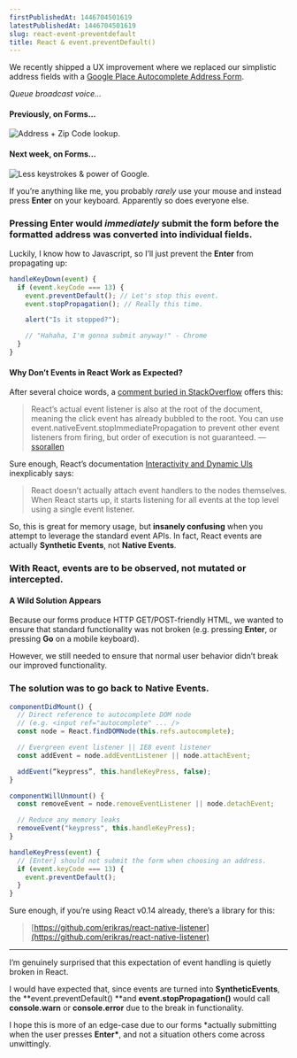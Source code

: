 ```yaml
---
firstPublishedAt: 1446704501619
latestPublishedAt: 1446704501619
slug: react-event-preventdefault
title: React & event.preventDefault()
---
```


We recently shipped a UX improvement where we replaced our simplistic address fields with a [Google Place Autocomplete Address Form](https://developers.google.com/maps/documentation/javascript/examples/places-autocomplete-addressform).

_Queue broadcast voice…_

#### Previously, on Forms…

![Address + Zip Code lookup.](https://cdn-images-1.medium.com/max/774/1*5vdR8HZ7IZFyIp04LNy3tw.gif)

#### Next week, on Forms…

![Less keystrokes & power of Google.](https://cdn-images-1.medium.com/max/774/1*IrSgaerLsmNzdRvZrTnszA.gif)

If you’re anything like me, you probably _rarely_ use your mouse and instead press **Enter** on your keyboard. Apparently so does everyone else.

### Pressing **Enter** would _immediately_ submit the form before the formatted address was converted into individual fields.

Luckily, I know how to Javascript, so I’ll just prevent the **Enter** from propagating up:

```js
handleKeyDown(event) {
  if (event.keyCode === 13) {
    event.preventDefault(); // Let's stop this event.
    event.stopPropagation(); // Really this time.

    alert("Is it stopped?");

    // "Hahaha, I'm gonna submit anyway!" - Chrome
  }
}
```

#### Why Don’t Events in React Work as Expected?

After several choice words, a [comment buried in StackOverflow](http://stackoverflow.com/questions/24415631/reactjs-syntheticevent-stoppropagation-only-works-with-react-events#comment37772453_24415631) offers this:

> React’s actual event listener is also at the root of the document, meaning the click event has already bubbled to the root. You can use event.nativeEvent.stopImmediatePropagation to prevent other event listeners from firing, but order of execution is not guaranteed. — [ssorallen](http://stackoverflow.com/users/368697/ssorallen)

Sure enough, React’s documentation [Interactivity and Dynamic UIs](https://facebook.github.io/react/docs/interactivity-and-dynamic-uis.html#under-the-hood-autobinding-and-event-delegation) inexplicably says:

> React doesn’t actually attach event handlers to the nodes themselves. When React starts up, it starts listening for all events at the top level using a single event listener.

So, this is great for memory usage, but **insanely confusing** when you attempt to leverage the standard event APIs. In fact, React events are actually **Synthetic Events**, not **Native Events**.

### With React, events are to be observed, not mutated or intercepted.

#### A Wild Solution Appears

Because our forms produce HTTP GET/POST-friendly HTML, we wanted to ensure that standard functionality was not broken (e.g. pressing **Enter**, or pressing **Go** on a mobile keyboard).

However, we still needed to ensure that normal user behavior didn’t break our improved functionality.

### The solution was to g**o back to Native Events.**

```js
componentDidMount() {
  // Direct reference to autocomplete DOM node
  // (e.g. <input ref="autocomplete" ... />
  const node = React.findDOMNode(this.refs.autocomplete);

  // Evergreen event listener || IE8 event listener
  const addEvent = node.addEventListener || node.attachEvent;

  addEvent(“keypress”, this.handleKeyPress, false);
}

componentWillUnmount() {
  const removeEvent = node.removeEventListener || node.detachEvent;

  // Reduce any memory leaks
  removeEvent("keypress", this.handleKeyPress);
}

handleKeyPress(event) {
  // [Enter] should not submit the form when choosing an address.
  if (event.keyCode === 13) {
    event.preventDefault();
  }
}
```

Sure enough, if you’re using React v0.14 already, there’s a library for this:

> [https://github.com/erikras/react-native-listener](https://github.com/erikras/react-native-listener)

---

I’m genuinely surprised that this expectation of event handling is quietly broken in React.

I would have expected that, since events are turned into **SyntheticEvents**, the **event.preventDefault() **and **event.stopPropagation()** would call **console.warn** or **console.error** due to the break in functionality.

I hope this is more of an edge-case due to our forms \*actually submitting when the user presses **Enter\***, and not a situation others come across unwittingly.
